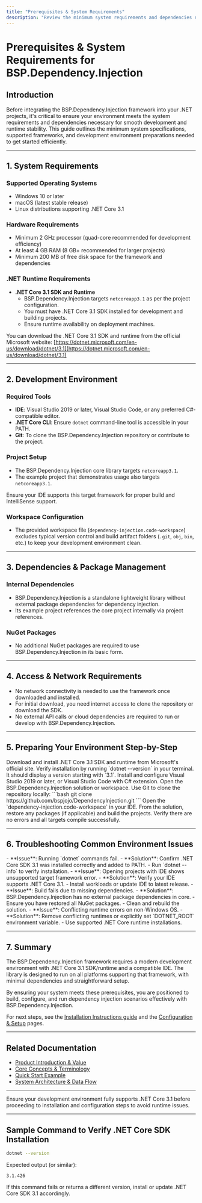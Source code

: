 ```yaml
---
title: "Prerequisites & System Requirements"
description: "Review the minimum system requirements and dependencies needed to use BSP.Dependency.Injection. Learn what frameworks are supported and how to prepare your development environment."
---
```


# Prerequisites & System Requirements for BSP.Dependency.Injection

## Introduction
Before integrating the BSP.Dependency.Injection framework into your .NET projects, it's critical to ensure your environment meets the system requirements and dependencies necessary for smooth development and runtime stability. This guide outlines the minimum system specifications, supported frameworks, and development environment preparations needed to get started efficiently.

---

## 1. System Requirements

### Supported Operating Systems
- Windows 10 or later
- macOS (latest stable release)
- Linux distributions supporting .NET Core 3.1

### Hardware Requirements
- Minimum 2 GHz processor (quad-core recommended for development efficiency)
- At least 4 GB RAM (8 GB+ recommended for larger projects)
- Minimum 200 MB of free disk space for the framework and dependencies

### .NET Runtime Requirements
- **.NET Core 3.1 SDK and Runtime**
  - BSP.Dependency.Injection targets `netcoreapp3.1` as per the project configuration.
  - You must have .NET Core 3.1 SDK installed for development and building projects.
  - Ensure runtime availability on deployment machines.

You can download the .NET Core 3.1 SDK and runtime from the official Microsoft website: [https://dotnet.microsoft.com/en-us/download/dotnet/3.1](https://dotnet.microsoft.com/en-us/download/dotnet/3.1)

---

## 2. Development Environment

### Required Tools
- **IDE**: Visual Studio 2019 or later, Visual Studio Code, or any preferred C#-compatible editor.
- **.NET Core CLI**: Ensure `dotnet` command-line tool is accessible in your PATH.
- **Git**: To clone the BSP.Dependency.Injection repository or contribute to the project.

### Project Setup
- The BSP.Dependency.Injection core library targets `netcoreapp3.1`.
- The example project that demonstrates usage also targets `netcoreapp3.1`.

Ensure your IDE supports this target framework for proper build and IntelliSense support.

### Workspace Configuration
- The provided workspace file (`dependency-injection.code-workspace`) excludes typical version control and build artifact folders (`.git`, `obj`, `bin`, etc.) to keep your development environment clean.

---

## 3. Dependencies & Package Management

### Internal Dependencies
- BSP.Dependency.Injection is a standalone lightweight library without external package dependencies for dependency injection.
- Its example project references the core project internally via project references.

### NuGet Packages
- No additional NuGet packages are required to use BSP.Dependency.Injection in its basic form.

---

## 4. Access & Network Requirements

- No network connectivity is needed to use the framework once downloaded and installed.
- For initial download, you need internet access to clone the repository or download the SDK.
- No external API calls or cloud dependencies are required to run or develop with BSP.Dependency.Injection.

---

## 5. Preparing Your Environment Step-by-Step

<Steps>
<Step title="Install .NET Core 3.1 SDK and Runtime">
Download and install .NET Core 3.1 SDK and runtime from Microsoft's official site.
Verify installation by running `dotnet --version` in your terminal. It should display a version starting with `3.1`.
</Step>
<Step title="Set Up Your IDE">
Install and configure Visual Studio 2019 or later, or Visual Studio Code with C# extension.
Open the BSP.Dependency.Injection solution or workspace.
</Step>
<Step title="Clone the Repository">
Use Git to clone the repository locally:
```bash
git clone https://github.com/bspjojo/DependencyInjection.git
```
Open the `dependency-injection.code-workspace` in your IDE.
</Step>
<Step title="Restore and Build">
From the solution, restore any packages (if applicable) and build the projects.
Verify there are no errors and all targets compile successfully.
</Step>
</Steps>

---

## 6. Troubleshooting Common Environment Issues

<AccordionGroup title="Common Setup Problems and How to Fix Them">
<Accordion title=".NET Core SDK Not Found">
- **Issue**: Running `dotnet` commands fail.
- **Solution**: Confirm .NET Core SDK 3.1 was installed correctly and added to PATH.
- Run `dotnet --info` to verify installation.
</Accordion>
<Accordion title="Project Targets Unsupported Framework">
- **Issue**: Opening projects with IDE shows unsupported target framework error.
- **Solution**: Verify your IDE supports .NET Core 3.1.
- Install workloads or update IDE to latest release.
</Accordion>
<Accordion title="Build Errors Related to Missing Dependencies">
- **Issue**: Build fails due to missing dependencies.
- **Solution**: BSP.Dependency.Injection has no external package dependencies in core.
- Ensure you have restored all NuGet packages.
- Clean and rebuild the solution.
</Accordion>
<Accordion title="Version Conflicts with Mono or Other Runtimes">
- **Issue**: Conflicting runtime errors on non-Windows OS.
- **Solution**: Remove conflicting runtimes or explicitly set `DOTNET_ROOT` environment variable.
- Use supported .NET Core runtime installations.
</Accordion>
</AccordionGroup>

---

## 7. Summary
The BSP.Dependency.Injection framework requires a modern development environment with .NET Core 3.1 SDK/runtime and a compatible IDE. The library is designed to run on all platforms supporting that framework, with minimal dependencies and straightforward setup.

By ensuring your system meets these prerequisites, you are positioned to build, configure, and run dependency injection scenarios effectively with BSP.Dependency.Injection.

For next steps, see the [Installation Instructions guide](/getting-started/setup-and-installation/installation) and the [Configuration & Setup](/getting-started/quickstart-experience/configuration-setup) pages.

---

## Related Documentation
- [Product Introduction & Value](/overview/introduction-core-concepts/product-introduction-value)
- [Core Concepts & Terminology](/overview/introduction-core-concepts/core-terminology-concepts)
- [Quick Start Example](/overview/architecture-features-getting-started/quick-start-example)
- [System Architecture & Data Flow](/overview/architecture-features-getting-started/architecture-visual)

---

<Check>Ensure your development environment fully supports .NET Core 3.1 before proceeding to installation and configuration steps to avoid runtime issues.</Check>

---

## Sample Command to Verify .NET Core SDK Installation
```bash
dotnet --version
```
Expected output (or similar):
```
3.1.426
```

If this command fails or returns a different version, install or update .NET Core SDK 3.1 accordingly.
